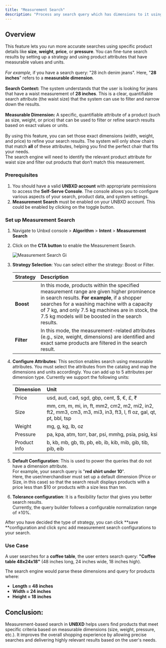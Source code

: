 ```yaml
---
title: "Measurement Search"
description: "Process any search query which has dimensions to it using Unbxd Measurement Search"
---
```


## Overview

This feature lets you run more accurate searches using specific product details like **size**, **weight**, **price**, or **pressure**. You can fine-tune search results by setting up a strategy and using product attributes that have measurable values and units.\
\
_For example,_ if you have a search query: "28 inch denim jeans".  Here, "**28 inches**" refers to a **measurable dimension**.\
\
**Search Context:** The system understands that the user is looking for jeans that have a waist measurement of **28 inches**. This is a clear, quantifiable search attribute (the waist size) that the system can use to filter and narrow down the results.\
\
**Measurable Dimension:** A specific, quantifiable attribute of a product (such as size, weight, or price) that can be used to filter or refine search results based on exact values or units.\
\
By using this feature, you can set those exact dimensions (width, weight, and price) to refine your search results. The system will only show chairs that match **all** of these attributes, helping you find the perfect chair that fits your needs.\
The search engine will need to identify the relevant product attribute for waist size and filter out products that don’t match this measurement.

### Prerequisites

1. You should have a valid **UNBXD account** with appropriate permissions to access the **Self-Serve Console**. The console allows you to configure various aspects of your search, product data, and system settings.
2. **Measurement Search** must be enabled on your UNBXD account. This could be enabled by clicking on the toggle button.

### Set up Measurement Search

1. Navigate to Unbxd console \> **Algorithm** \> **Intent** \> **Measurement Search**
2. Click on the **CTA button** to enable the Measurement Search.

   ![Measurement Search Gi](/images/MeasurementSearch.gif)
3. **Strategy Selection**: You can select either the strategy: Boost or Filter.

   | Strategy   | Description                                                                                                                                                                                                                                                                                         |
   | :--------- | :-------------------------------------------------------------------------------------------------------------------------------------------------------------------------------------------------------------------------------------------------------------------------------------------------- |
   | **Boost**  | In this mode, products within the specified measurement range are given higher prominence in search results.  **For example**, if a shopper searches for a washing machine with a capacity of 7 kg, and only 7.5 kg machines are in stock, the 7.5 kg models will be boosted in the search results. |
   | **Filter** | In this mode, the measurement-related attributes (e.g., size, weight, dimensions) are identified and exact same products are filtered in the search result.                                                                                                                                         |
4. **Configure Attributes**: This section enables search using measurable attributes. You must select the attributes from the catalog and map the dimensions and units accordingly. You can add up to 5 attributes per dimension type. Currently we support the following units:

   | Dimension    | Unit                                                                                                             |
   | :----------- | :--------------------------------------------------------------------------------------------------------------- |
   | Price        | usd, aud, cad, sgd, gbp, cent, $, €, £, ₹                                                                        |
   | Size         | mm, cm, m, mi, in, ft, mm2, cm2, m2, mi2, in2, ft2, mm3, cm3, m3, mi3, in3, ft3, l, fl oz, gal, qt, pt, bbl, tsp |
   | Weight       | mg, g, kg, lb, oz                                                                                                |
   | Pressure     | pa, kpa, atm, torr, bar, psi, mmhg, psia, psig, ksi                                                              |
   | Product Info | b, kb, mb, gb, tb, pb, eb, ib, kib, mib, gib, tib, pib, eib                                                      |
5. **Default Configuration**: This is used to power the queries that do not have a dimension attribute.\
   For example, your search query is "**red shirt under 10**". \
   Here, the user/merchandiser must set up a default dimension (Price or Size, in this case) so that the search result displays products with a price less than $10 or products with a size less than ten.
6. **Tolerance configuration**: It is a flexibility factor that gives you better search results.\
   Currently, the query builder follows a configurable normalization range of ±10%.

After you have decided the type of strategy, you can click \*\*save \*\*configuration and click sync add measurement search configurations to your search.

### Use Case

A user searches for a **coffee table**, the user enters search query: **"Coffee table 48x24x18"** (48 inches long, 24 inches wide, 18 inches high).

The search engine would parse these dimensions and query for products where:

- **Length = 48 inches**
- **Width = 24 inches**
- **Height = 18 inches**

## Conclusion:

Measurement-based search in **UNBXD** helps users find products that meet specific criteria based on measurable dimensions (size, weight, pressure, etc.). It improves the overall shopping experience by allowing precise searches and delivering highly relevant results based on the user's needs.